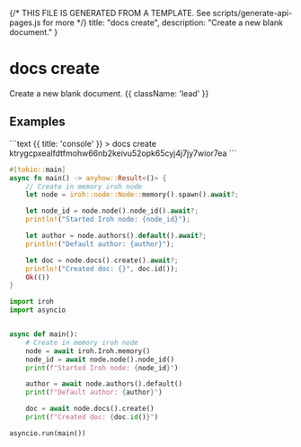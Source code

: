 {/* THIS FILE IS GENERATED FROM A TEMPLATE. See scripts/generate-api-pages.js for more */}
    title: "docs create",
    description: "Create a new blank document."
}

<div className='not-prose mb-5'>
    <Breadcrumbs pages={[
        { name: 'API', href: '/docs/api', current: false },
        { name: 'docs create', href: '/docs/api/docs-create', current: true },
    ]} />
</div>

# docs create

Create a new blank document. {{ className: 'lead' }}



## Examples

<CodeGroup title="docs create">
```text {{ title: 'console' }}
> docs create
ktrygcpxealfdtfmohw66nb2keivu52opk65cyj4j7jy7wior7ea
```

```rust {{ title: 'rust' }}
#[tokio::main]
async fn main() -> anyhow::Result<()> {
    // Create in memory iroh node
    let node = iroh::node::Node::memory().spawn().await?;

    let node_id = node.node().node_id().await?;
    println!("Started Iroh node: {node_id}");

    let author = node.authors().default().await?;
    println!("Default author: {author}");

    let doc = node.docs().create().await?;
    println!("Created doc: {}", doc.id());
    Ok(())
}

```


```python {{ title: 'python' }}
import iroh
import asyncio


async def main():
    # Create in memory iroh node
    node = await iroh.Iroh.memory()
    node_id = await node.node().node_id()
    print(f"Started Iroh node: {node_id}")

    author = await node.authors().default()
    print(f"Default author: {author}")

    doc = await node.docs().create()
    print(f"Created doc: {doc.id()}")

asyncio.run(main())

```


</CodeGroup>
